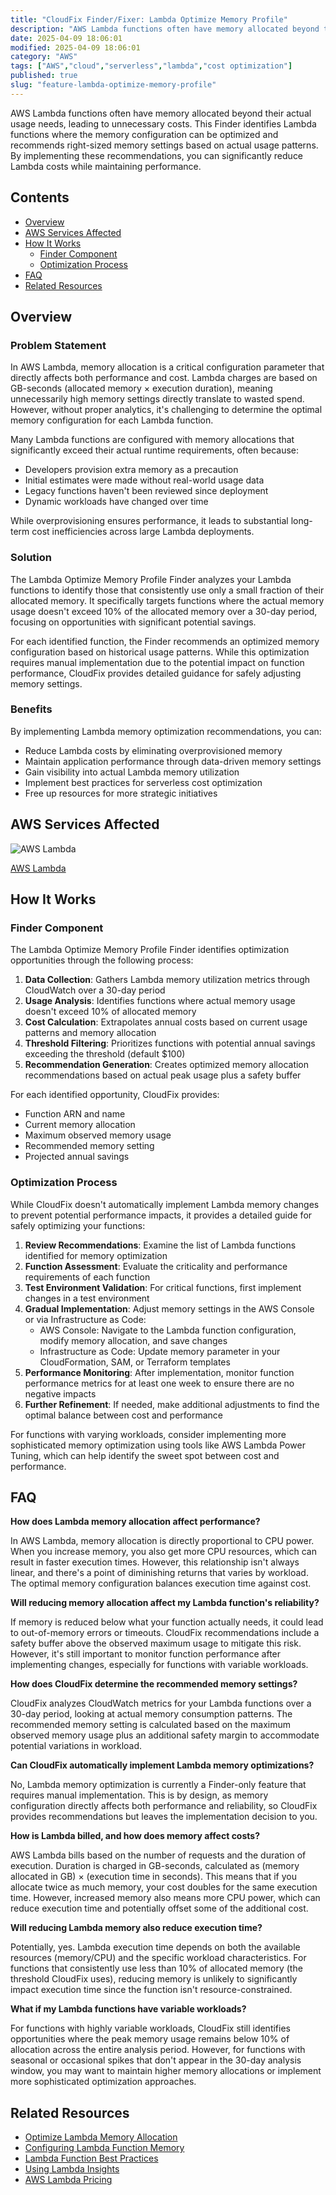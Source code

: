 ```yaml
---
title: "CloudFix Finder/Fixer: Lambda Optimize Memory Profile"
description: "AWS Lambda functions often have memory allocated beyond their actual usage needs, leading to unnecessary costs. This Finder identifies Lambda functions where th..."
date: 2025-04-09 18:06:01
modified: 2025-04-09 18:06:01
category: "AWS"
tags: ["AWS","cloud","serverless","lambda","cost optimization"]
published: true
slug: "feature-lambda-optimize-memory-profile"
---
```


AWS Lambda functions often have memory allocated beyond their actual usage needs, leading to unnecessary costs. This Finder identifies Lambda functions where the memory configuration can be optimized and recommends right-sized memory settings based on actual usage patterns. By implementing these recommendations, you can significantly reduce Lambda costs while maintaining performance.

## Contents

-   [Overview](#overview)
-   [AWS Services Affected](#aws-services-affected)
-   [How It Works](#how-it-works)
    -   [Finder Component](#finder-component)
    -   [Optimization Process](#optimization-process)
-   [FAQ](#faq)
-   [Related Resources](#related-resources)

## Overview

### Problem Statement

In AWS Lambda, memory allocation is a critical configuration parameter that directly affects both performance and cost. Lambda charges are based on GB-seconds (allocated memory × execution duration), meaning unnecessarily high memory settings directly translate to wasted spend. However, without proper analytics, it's challenging to determine the optimal memory configuration for each Lambda function.

Many Lambda functions are configured with memory allocations that significantly exceed their actual runtime requirements, often because:

-   Developers provision extra memory as a precaution
-   Initial estimates were made without real-world usage data
-   Legacy functions haven't been reviewed since deployment
-   Dynamic workloads have changed over time

While overprovisioning ensures performance, it leads to substantial long-term cost inefficiencies across large Lambda deployments.

### Solution

The Lambda Optimize Memory Profile Finder analyzes your Lambda functions to identify those that consistently use only a small fraction of their allocated memory. It specifically targets functions where the actual memory usage doesn't exceed 10% of the allocated memory over a 30-day period, focusing on opportunities with significant potential savings.

For each identified function, the Finder recommends an optimized memory configuration based on historical usage patterns. While this optimization requires manual implementation due to the potential impact on function performance, CloudFix provides detailed guidance for safely adjusting memory settings.

### Benefits

By implementing Lambda memory optimization recommendations, you can:

-   Reduce Lambda costs by eliminating overprovisioned memory
-   Maintain application performance through data-driven memory settings
-   Gain visibility into actual Lambda memory utilization
-   Implement best practices for serverless cost optimization
-   Free up resources for more strategic initiatives

## AWS Services Affected

![AWS Lambda](/media/uploads/Lambda.svg)

[AWS Lambda](https://docs.aws.amazon.com/lambda/latest/dg/welcome.html)

## How It Works

### Finder Component

The Lambda Optimize Memory Profile Finder identifies optimization opportunities through the following process:

1.  **Data Collection**: Gathers Lambda memory utilization metrics through CloudWatch over a 30-day period
2.  **Usage Analysis**: Identifies functions where actual memory usage doesn't exceed 10% of allocated memory
3.  **Cost Calculation**: Extrapolates annual costs based on current usage patterns and memory allocation
4.  **Threshold Filtering**: Prioritizes functions with potential annual savings exceeding the threshold (default $100)
5.  **Recommendation Generation**: Creates optimized memory allocation recommendations based on actual peak usage plus a safety buffer

For each identified opportunity, CloudFix provides:

-   Function ARN and name
-   Current memory allocation
-   Maximum observed memory usage
-   Recommended memory setting
-   Projected annual savings

### Optimization Process

While CloudFix doesn't automatically implement Lambda memory changes to prevent potential performance impacts, it provides a detailed guide for safely optimizing your functions:

1.  **Review Recommendations**: Examine the list of Lambda functions identified for memory optimization
2.  **Function Assessment**: Evaluate the criticality and performance requirements of each function
3.  **Test Environment Validation**: For critical functions, first implement changes in a test environment
4.  **Gradual Implementation**: Adjust memory settings in the AWS Console or via Infrastructure as Code:
    -   AWS Console: Navigate to the Lambda function configuration, modify memory allocation, and save changes
    -   Infrastructure as Code: Update memory parameter in your CloudFormation, SAM, or Terraform templates
5.  **Performance Monitoring**: After implementation, monitor function performance metrics for at least one week to ensure there are no negative impacts
6.  **Further Refinement**: If needed, make additional adjustments to find the optimal balance between cost and performance

For functions with varying workloads, consider implementing more sophisticated memory optimization using tools like AWS Lambda Power Tuning, which can help identify the sweet spot between cost and performance.

## FAQ

**How does Lambda memory allocation affect performance?**

In AWS Lambda, memory allocation is directly proportional to CPU power. When you increase memory, you also get more CPU resources, which can result in faster execution times. However, this relationship isn't always linear, and there's a point of diminishing returns that varies by workload. The optimal memory configuration balances execution time against cost.

**Will reducing memory allocation affect my Lambda function's reliability?**

If memory is reduced below what your function actually needs, it could lead to out-of-memory errors or timeouts. CloudFix recommendations include a safety buffer above the observed maximum usage to mitigate this risk. However, it's still important to monitor function performance after implementing changes, especially for functions with variable workloads.

**How does CloudFix determine the recommended memory settings?**

CloudFix analyzes CloudWatch metrics for your Lambda functions over a 30-day period, looking at actual memory consumption patterns. The recommended memory setting is calculated based on the maximum observed memory usage plus an additional safety margin to accommodate potential variations in workload.

**Can CloudFix automatically implement Lambda memory optimizations?**

No, Lambda memory optimization is currently a Finder-only feature that requires manual implementation. This is by design, as memory configuration directly affects both performance and reliability, so CloudFix provides recommendations but leaves the implementation decision to you.

**How is Lambda billed, and how does memory affect costs?**

AWS Lambda bills based on the number of requests and the duration of execution. Duration is charged in GB-seconds, calculated as (memory allocated in GB) × (execution time in seconds). This means that if you allocate twice as much memory, your cost doubles for the same execution time. However, increased memory also means more CPU power, which can reduce execution time and potentially offset some of the additional cost.

**Will reducing Lambda memory also reduce execution time?**

Potentially, yes. Lambda execution time depends on both the available resources (memory/CPU) and the specific workload characteristics. For functions that consistently use less than 10% of allocated memory (the threshold CloudFix uses), reducing memory is unlikely to significantly impact execution time since the function isn't resource-constrained.

**What if my Lambda functions have variable workloads?**

For functions with highly variable workloads, CloudFix still identifies opportunities where the peak memory usage remains below 10% of allocation across the entire analysis period. However, for functions with seasonal or occasional spikes that don't appear in the 30-day analysis window, you may want to maintain higher memory allocations or implement more sophisticated optimization approaches.

## Related Resources

-   [Optimize Lambda Memory Allocation](https://support.cloudfix.com/article/17004-optimize-lambda-memory-allocation)
-   [Configuring Lambda Function Memory](https://docs.aws.amazon.com/lambda/latest/dg/configuration-memory.html)
-   [Lambda Function Best Practices](https://docs.aws.amazon.com/lambda/latest/dg/best-practices.html)
-   [Using Lambda Insights](https://docs.aws.amazon.com/lambda/latest/dg/monitoring-insights.html)
-   [AWS Lambda Pricing](https://aws.amazon.com/lambda/pricing/)
